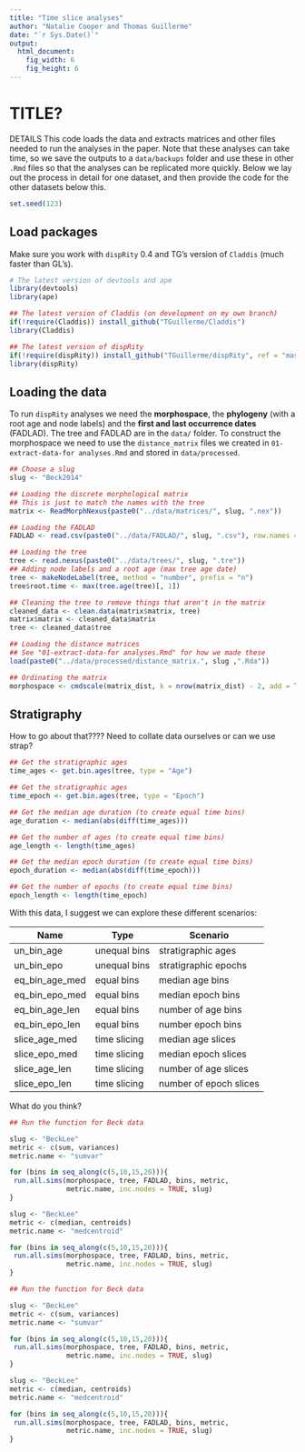 ```yaml
---
title: "Time slice analyses"
author: "Natalie Cooper and Thomas Guillerme"
date: "`r Sys.Date()`"
output:
  html_document:
    fig_width: 6
    fig_height: 6
---
```


TITLE?
===============

DETAILS
This code loads the data and extracts matrices and other files needed to run the analyses in the paper. Note that these analyses can take time, so we save the outputs to a `data/backups` folder and use these in other `.Rmd` files so that the analyses can be replicated more quickly. Below we lay out the process in detail for one dataset, and then provide the code for the other datasets below this.

```r
set.seed(123)
```

Load packages
-----------------------------------

Make sure you work with `dispRity` 0.4 and TG's version of `Claddis` (much faster than GL's).

```r
# The latest version of devtools and ape
library(devtools)
library(ape)

## The latest version of Claddis (on development on my own branch)
if(!require(Claddis)) install_github("TGuillerme/Claddis")
library(Claddis)

## The latest version of dispRity 
if(!require(dispRity)) install_github("TGuillerme/dispRity", ref = "master")
library(dispRity) 
```
<!-- TG: I've switched to master branch for the new functions -->

Loading the data
-----------------------------------

To run `dispRity` analyses we need the **morphospace**, the **phylogeny** (with a root age and node labels) and the **first and last occurrence dates** (FADLAD). The tree and FADLAD are in the `data/` folder. To construct the morphospace we need to use the `distance_matrix` files we created in `01-extract-data-for analyses.Rmd` and stored in `data/processed`.

```r
## Choose a slug
slug <- "Beck2014"

## Loading the discrete morphological matrix
## This is just to match the names with the tree
matrix <- ReadMorphNexus(paste0("../data/matrices/", slug, ".nex"))

## Loading the FADLAD
FADLAD <- read.csv(paste0("../data/FADLAD/", slug, ".csv"), row.names = 1, header = TRUE)

## Loading the tree
tree <- read.nexus(paste0("../data/trees/", slug, ".tre"))
## Adding node labels and a root age (max tree age date)
tree <- makeNodeLabel(tree, method = "number", prefix = "n")
tree$root.time <- max(tree.age(tree)[, 1])

## Cleaning the tree to remove things that aren't in the matrix 
cleaned_data <- clean.data(matrix$matrix, tree)
matrix$matrix <- cleaned_data$matrix
tree <- cleaned_data$tree

## Loading the distance matrices
## See "01-extract-data-for analyses.Rmd" for how we made these
load(paste0("../data/processed/distance_matrix.", slug ,".Rda"))

## Ordinating the matrix
morphospace <- cmdscale(matrix_dist, k = nrow(matrix_dist) - 2, add = TRUE)$points

```


Stratigraphy
-----------------------------------

How to go about that????
Need to collate data ourselves or can we use strap?
<!-- TG: got all that covered with the new get.bin.ages function! -->

```r
## Get the stratigraphic ages
time_ages <- get.bin.ages(tree, type = "Age")

## Get the stratigraphic ages
time_epoch <- get.bin.ages(tree, type = "Epoch")

## Get the median age duration (to create equal time bins)
age_duration <- median(abs(diff(time_ages)))

## Get the number of ages (to create equal time bins)
age_length <- length(time_ages)

## Get the median epoch duration (to create equal time bins)
epoch_duration <- median(abs(diff(time_epoch)))

## Get the number of epochs (to create equal time bins)
epoch_length <- length(time_epoch)
```

With this data, I suggest we can explore these different scenarios:

Name | Type | Scenario | Based on
------------|----------|----------
un_bin_age  | unequal bins | stratigraphic ages | Ages durations
un_bin_epo  | unequal bins | stratigraphic epochs | Epoch durations
eq_bin_age_med  | equal bins   | median age bins | Median age duration
eq_bin_epo_med  | equal bins   | median epoch bins | Median epoch duration
eq_bin_age_len  | equal bins   | number of age bins | same number of ages but equal duration
eq_bin_epo_len  | equal bins   | number epoch bins | same number of epoch but equal duration
slice_age_med  | time slicing | median age slices | median age duration (+ our 4 "models" of evolution)
slice_epo_med  | time slicing | median epoch slices| median epoch duration (+ our 4 "models" of evolution)
slice_age_len  | time slicing | number of age slices | same number of ages but slices (+ our 4 "models" of evolution)
slice_epo_len  | time slicing | number of epoch slices | same number of epoch but slices (+ our 4 "models" of evolution)

What do you think?


```r

## Run the function for Beck data

slug <- "BeckLee"
metric <- c(sum, variances)
metric.name <- "sumvar"

for (bins in seq_along(c(5,10,15,20))){
 run.all.sims(morphospace, tree, FADLAD, bins, metric, 
              metric.name, inc.nodes = TRUE, slug)
}

slug <- "BeckLee"
metric <- c(median, centroids)
metric.name <- "medcentroid"

for (bins in seq_along(c(5,10,15,20))){
 run.all.sims(morphospace, tree, FADLAD, bins, metric, 
              metric.name, inc.nodes = TRUE, slug)
}

```

<!-- TG: Suggestion for a "testing the effect of binning/slicing" pipeline -->


```r

## Run the function for Beck data

slug <- "BeckLee"
metric <- c(sum, variances)
metric.name <- "sumvar"

for (bins in seq_along(c(5,10,15,20))){
 run.all.sims(morphospace, tree, FADLAD, bins, metric, 
              metric.name, inc.nodes = TRUE, slug)
}

slug <- "BeckLee"
metric <- c(median, centroids)
metric.name <- "medcentroid"

for (bins in seq_along(c(5,10,15,20))){
 run.all.sims(morphospace, tree, FADLAD, bins, metric, 
              metric.name, inc.nodes = TRUE, slug)
}

```                      




